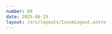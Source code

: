```yaml
---
number: 69
date: 2025-06-15
layout: /src/layouts/IssueLayout.astro
---
```



<Title title={`Issue ${frontmatter.number}`} date={frontmatter.date} />

<NewsletterSponsorSlot
  title="Want to Stay Ahead in Mobile CI/CD?"
  url={`https://www.linkedin.com/build-relation/newsletter-follow?entityUrn=7211299460243460097&utm_source=ioscinewsletter&utm_medium=web&utm_campaign=issue_69`}
  description="The Mobile CI/CD Report is a biweekly LinkedIn newsletter delivering expert insights, industry trends, and practical guidance on mobile DevOps. Explore the insights enterprise DevOps leaders and mobile CI/CD teams rely on to stay ahead."
  image="https://d2thv89fb05cma.cloudfront.net/ioscinewsletter/images/appcircle-linkedin-newsletter.png"
/>

## Must-watch WWDC Developer Tools sessions

Hey everyone! I hope you've all had a fantastic couple of weeks. Welcome to another issue of the newsletter!

I am writing this issue one day late but I promise I have a good excuse this time. I just got back from my first ever in-person WWDC and I wanted to share so much in this issue that I felt like it warranted mulling everything over for an extra day.

That, and the fact that I felt absolutely exhausted after such an intense week and two very long flights 😅.

The experience of attending WWDC in person was incredible and has made me feel very energized, inspired and ready to build amazing things for the rest of the year. I feel like after attending it in person for the first time, this is going to become a yearly tradition for me.

In terms of what was announced during the week in the CI/CD and Automation space, one thing that shocked me was the fact that there was **no mention of Xcode Cloud** in either the **Platforms State of the Union** or any of the **Sessions** for the first time since its announcement.

I have been thinking about what this means for Apple's CI/CD service, could it be a sign of **lower investment** in the platform? Or that the product now has enough features that they focused on performance improvements and bug fixes this year?

I also went ahead and checked if something had changed in [the release notes](https://developer.apple.com/xcode-cloud/release-notes/) that wasn't quite **PSOTU** or **Session** worthy, but I was surprised to only see installed software updates 😭. I will continue to keep an eye on the product and let you know of any updates, but I am a bit gutted there was no real update this year (or at least that I could see!)

On the other hand though, this has been a **VERY good year** for automation and there is plenty to be excited about in that front, as I tell you in this issue.

Happy reading!

### ​[**🚀 What's new in the App Store Connect API**](https://developer.apple.com/videos/play/wwdc2025/324?utm_source=ioscinewsletter&utm_medium=web&utm_campaign=issue_69)​

Apple shipped a new major version of the [App Store Connect API (4.0)](https://developer.apple.com/documentation/appstoreconnectapi/app-store-connect-api-4-0-release-notes?utm_source=ioscinewsletter&utm_medium=web&utm_campaign=issue_69) during WWDC and it is packed with great features that will unlock a set of new automations for teams.

This release definitely empowers us to build a new set of features for [Helm](https://x.com/helm_app?utm_source=ioscinewsletter&utm_medium=web&utm_campaign=issue_69) to try and make developer's lives even easier. Check out this session to find out more about what's new.

### ​[**📈 New and Improved analytics to better track apps' usage and performance**](https://developer.apple.com/videos/play/wwdc2025/252?utm_source=ioscinewsletter&utm_medium=web&utm_campaign=issue_69)​

While most people don't know about it, the App Store Connect API is an incredible source of **metric points** and **analytics** that can help you better understand your app in a wide range of different dimensions.

This year, Apple added a couple of notable monetization analytics to the API: **Subscription Event** and **Subscription State** reports. On top of this, Apple also improved the Power and Performance metrics to include a recommended baseline, instead of relying on users to provide one.

### ​[**🧳 Reduce your app's install size by using Apple-Hosted Background Assets**](https://developer.apple.com/videos/play/wwdc2025/325?utm_source=ioscinewsletter&utm_medium=web&utm_campaign=issue_69)​

If you are a **game developer** or are building an app that **relies heavily on content**, you might want to check out this new feature as it can help you **reduce your app's initial bundle size**, leading to a better first impression for your users.

As of WWDC25, you can now upload background assets to an app in App Store Connect and **leverage system capabilities** and **new APIs** to download them on-demand.

### ​[**🐳 A first-party Docker alternative?**](https://developer.apple.com/videos/play/wwdc2025/346?utm_source=ioscinewsletter&utm_medium=web&utm_campaign=issue_69)​

Apple introduced a new Open Source project written entirely in Swift called **Containerization**. This project allows you to **create and run Linux containers** directly on your mac in a secure and private way.

Could this be a good first-party alternative to Docker for macOS users?

### ​[**🧪 Best practices to perform automated UI tests in Xcode**](https://developer.apple.com/videos/play/wwdc2025/344?utm_source=ioscinewsletter&utm_medium=web&utm_campaign=issue_69)​

Xcode provides an amazing set of tools to automating the testing of your application. One of these tools is [XCUIAutomation](https://developer.apple.com/documentation/xcuiautomation?utm_source=ioscinewsletter&utm_medium=web&utm_campaign=issue_69), a framework that allows you to **record interactions** with your app's UI, **replay them in different configurations** and environments and then **test or review them** in video format.

This year, Apple recorded a session showing best practices when using this framework.

